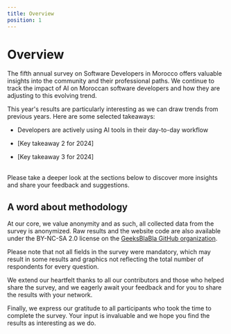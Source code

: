 ```yaml
---
title: Overview
position: 1
---
```


# Overview

The fifth annual survey on Software Developers in Morocco offers valuable insights into the community and their professional paths. We continue to track the impact of AI on Moroccan software developers and how they are adjusting to this evolving trend.

This year's results are particularly interesting as we can draw trends from previous years. Here are some selected takeaways:

- Developers are actively using AI tools in their day-to-day workflow

- [Key takeaway 2 for 2024]

- [Key takeaway 3 for 2024]

<br />
Please take a deeper look at the sections below to discover more insights and
share your feedback and suggestions.

## A word about methodology

At our core, we value anonymity and as such, all collected data from the survey is anonymized. Raw results and the website code are also available under the BY-NC-SA 2.0 license on the [GeeksBlaBla GitHub organization](https://github.com/geeksblabla/stateofdev.ma).

Please note that not all fields in the survey were mandatory, which may result in some results and graphics not reflecting the total number of respondents for every question.

We extend our heartfelt thanks to all our contributors and those who helped share the survey, and we eagerly await your feedback and for you to share the results with your network.

Finally, we express our gratitude to all participants who took the time to complete the survey. Your input is invaluable and we hope you find the results as interesting as we do.

<br />
<br />
